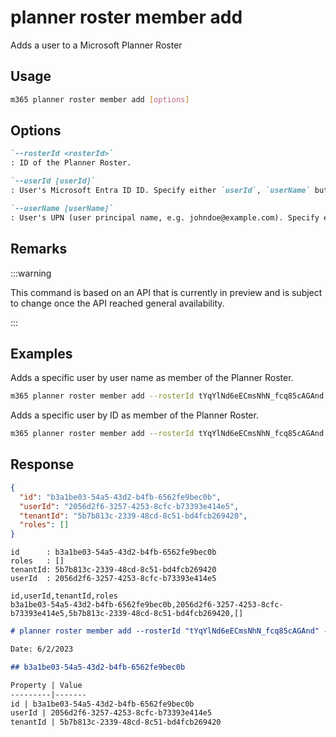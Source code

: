 
# planner roster member add

Adds a user to a Microsoft Planner Roster

## Usage

```sh
m365 planner roster member add [options]
```

## Options

```md definition-list
`--rosterId <rosterId>`
: ID of the Planner Roster.

`--userId [userId]`
: User's Microsoft Entra ID ID. Specify either `userId`, `userName` but not both.

`--userName [userName]`
: User's UPN (user principal name, e.g. johndoe@example.com). Specify either `userId`, `userName` but not both.
```

<Global />

## Remarks

:::warning

This command is based on an API that is currently in preview and is subject to change once the API reached general availability.

:::

## Examples

Adds a specific user by user name as member of the Planner Roster.

```sh
m365 planner roster member add --rosterId tYqYlNd6eECmsNhN_fcq85cAGAnd --userName john.doe@contoso.com
```

Adds a specific user by ID as member of the Planner Roster.

```sh
m365 planner roster member add --rosterId tYqYlNd6eECmsNhN_fcq85cAGAnd --userId d049a857-f1c3-4fb3-a629-d8cfb3bd7275
```

## Response

<Tabs>
  <TabItem value="JSON">

  ```json
  {
    "id": "b3a1be03-54a5-43d2-b4fb-6562fe9bec0b",
    "userId": "2056d2f6-3257-4253-8cfc-b73393e414e5",
    "tenantId": "5b7b813c-2339-48cd-8c51-bd4fcb269420",
    "roles": []
  }
  ```

  </TabItem>
  <TabItem value="Text">

  ```text
  id      : b3a1be03-54a5-43d2-b4fb-6562fe9bec0b
  roles   : []
  tenantId: 5b7b813c-2339-48cd-8c51-bd4fcb269420
  userId  : 2056d2f6-3257-4253-8cfc-b73393e414e5
  ```

  </TabItem>
  <TabItem value="CSV">

  ```csv
  id,userId,tenantId,roles
  b3a1be03-54a5-43d2-b4fb-6562fe9bec0b,2056d2f6-3257-4253-8cfc-b73393e414e5,5b7b813c-2339-48cd-8c51-bd4fcb269420,[]
  ```

  </TabItem>
  <TabItem value="Markdown">

  ```md
  # planner roster member add --rosterId "tYqYlNd6eECmsNhN_fcq85cAGAnd" --userId "2056d2f6-3257-4253-8cfc-b73393e414e5"

  Date: 6/2/2023

  ## b3a1be03-54a5-43d2-b4fb-6562fe9bec0b

  Property | Value
  ---------|-------
  id | b3a1be03-54a5-43d2-b4fb-6562fe9bec0b
  userId | 2056d2f6-3257-4253-8cfc-b73393e414e5
  tenantId | 5b7b813c-2339-48cd-8c51-bd4fcb269420
  ```

  </TabItem>
</Tabs>
